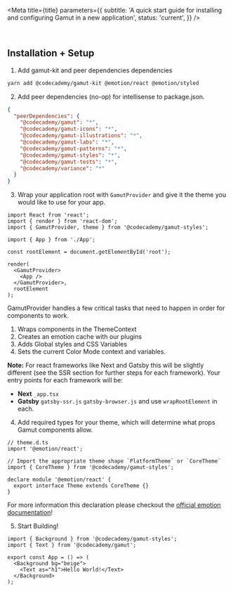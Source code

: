 
<Meta
  title={title}
  parameters={{
    subtitle:
      'A quick start guide for installing and configuring Gamut in a new application',
    status: 'current',
  }}
/>

<br />

## Installation + Setup

1. Add gamut-kit and peer dependencies dependencies

```bash
yarn add @codecademy/gamut-kit @emotion/react @emotion/styled
```

2. Add peer dependencies (no-op) for intellisense to package.json.

```json
{
  "peerDependencies": {
    "@codecademy/gamut": "*",
    "@codecademy/gamut-icons": "*",
    "@codecademy/gamut-illustrations": "*",
    "@codecademy/gamut-labs": "*",
    "@codecademy/gamut-patterns": "*",
    "@codecademy/gamut-styles": "*",
    "@codecademy/gamut-tests": "*",
    "@codecademy/variance": "*"
  }
}
```

3. Wrap your application root with `GamutProvider` and give it the theme you would like to use for your app.

```tsx
import React from 'react';
import { render } from 'react-dom';
import { GamutProvider, theme } from '@codecademy/gamut-styles';

import { App } from './App';

const rootElement = document.getElementById('root');

render(
  <GamutProvider>
    <App />
  </GamutProvider>,
  rootElement
);
```

GamutProvider handles a few critical tasks that need to happen in order for components to work.

1. Wraps components in the ThemeContext
2. Creates an emotion cache with our plugins
3. Adds Global styles and CSS Variables
4. Sets the current Color Mode context and variables.

**Note:** For react frameworks like Next and Gatsby this will be slightly different (see the SSR section for further steps for each framework). Your entry points for each framework will be:

- **Next** `_app.tsx`
- **Gatsby** `gatsby-ssr.js` `gatsby-browser.js` and use `wrapRootElement` in each.

4. Add required types for your theme, which will determine what props Gamut components allow.

```tsx
// theme.d.ts
import '@emotion/react';

// Import the appropriate theme shape `PlatformTheme` or `CoreTheme`
import { CoreTheme } from '@codecademy/gamut-styles';

declare module '@emotion/react' {
  export interface Theme extends CoreTheme {}
}
```

For more information this declaration please checkout the [official emotion documentation](https://emotion.sh/docs/typescript#define-a-theme)!

5. Start Building!

```tsx
import { Background } from '@codecademy/gamut-styles';
import { Text } from '@codecademy/gamut';

export const App = () => (
  <Background bg="beige">
    <Text as="h1">Hello World!</Text>
  </Background>
);
```
